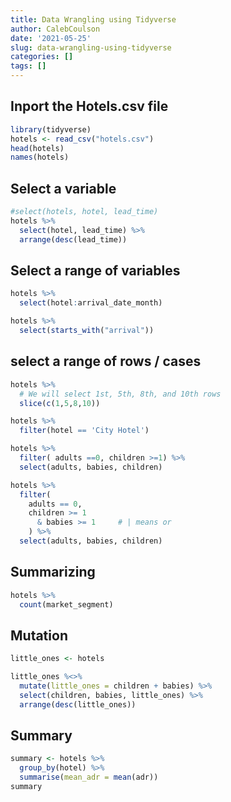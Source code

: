 ```yaml
---
title: Data Wrangling using Tidyverse
author: CalebCoulson
date: '2021-05-25'
slug: data-wrangling-using-tidyverse
categories: []
tags: []
---
```


## Inport the Hotels.csv file
```r
library(tidyverse)
hotels <- read_csv("hotels.csv")
head(hotels)
names(hotels)
```

## Select a variable
```r
#select(hotels, hotel, lead_time)
hotels %>%
  select(hotel, lead_time) %>%
  arrange(desc(lead_time))

```


## Select a range of variables
```r
hotels %>%
  select(hotel:arrival_date_month)

hotels %>%
  select(starts_with("arrival"))
```

## select a range of rows / cases
```r
hotels %>%
  # We will select 1st, 5th, 8th, and 10th rows
  slice(c(1,5,8,10))

hotels %>%
  filter(hotel == 'City Hotel')

hotels %>% 
  filter( adults ==0, children >=1) %>%
  select(adults, babies, children)

hotels %>%
  filter( 
    adults == 0,     
    children >= 1
      & babies >= 1     # | means or
    ) %>%
  select(adults, babies, children)
```

## Summarizing
```r
hotels %>%
  count(market_segment)
```

## Mutation
```r
little_ones <- hotels

little_ones %<>%
  mutate(little_ones = children + babies) %>%
  select(children, babies, little_ones) %>%
  arrange(desc(little_ones))
```

## Summary
```r
summary <- hotels %>%
  group_by(hotel) %>%
  summarise(mean_adr = mean(adr))
summary
```

